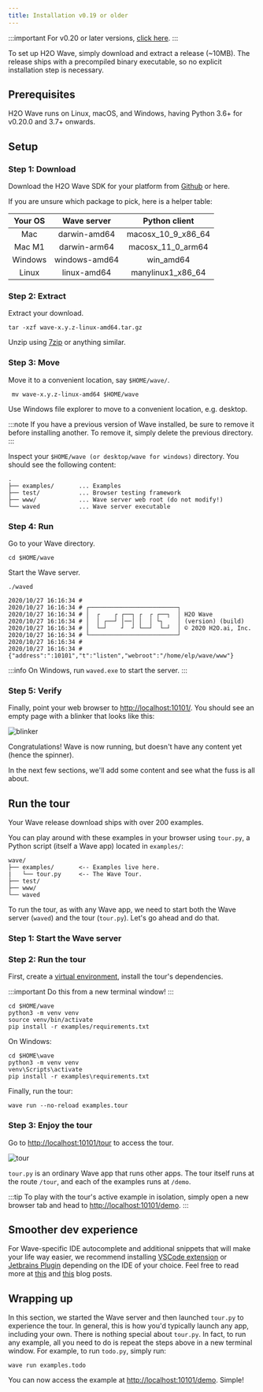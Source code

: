 ```yaml
---
title: Installation v0.19 or older
---
```




:::important
For v0.20 or later versions, [click here](/docs/installation).
:::

To set up H2O Wave, simply download and extract a release (~10MB). The release ships with a precompiled binary executable, so no explicit installation step is necessary.

## Prerequisites

H2O Wave runs on Linux, macOS, and Windows, having Python 3.6+ for v0.20.0 and 3.7+ onwards.

## Setup

### Step 1: Download

Download the H2O Wave SDK for your platform from [Github](https://github.com/h2oai/wave/releases/latest) or here.

If you are unsure which package to pick, here is a helper table:

| **Your OS** | **Wave server** |  **Python client** |
|:-----------:|:---------------:|:------------------:|
|     Mac     |   darwin-amd64  | macosx_10_9_x86_64 |
|    Mac M1   |   darwin-arm64  |  macosx_11_0_arm64 |
|   Windows   |  windows-amd64  |      win_amd64     |
|    Linux    |   linux-amd64   |  manylinux1_x86_64 |


<Downloads />

### Step 2: Extract

Extract your download.

<Tabs groupId="operating-system">

<TabItem value="lin" label="Linux/MacOS">

```shell
tar -xzf wave-x.y.z-linux-amd64.tar.gz
```
</TabItem>

<TabItem value="win" label="Windows">

Unzip using [7zip](https://www.7-zip.org/download.html) or anything similar.

</TabItem>

</Tabs>

### Step 3: Move

Move it to a convenient location, say `$HOME/wave/`.

<Tabs groupId="operating-system">

<TabItem value="lin" label="Linux/MacOS">

```shell
 mv wave-x.y.z-linux-amd64 $HOME/wave
```
</TabItem>

<TabItem value="win" label="Windows">

Use Windows file explorer to move to a convenient location, e.g. desktop.

</TabItem>

</Tabs>

:::note
If you have a previous version of Wave installed, be sure to remove it before installing another. To remove it, simply delete the previous directory.
:::

Inspect your `$HOME/wave (or desktop/wave for windows)` directory. You should see the following content:

```
.
├── examples/       ... Examples
├── test/           ... Browser testing framework
├── www/            ... Wave server web root (do not modify!)
└── waved           ... Wave server executable
```

### Step 4: Run

Go to your Wave directory.

```shell
cd $HOME/wave
```

Start the Wave server.

```shell
./waved
```

```
2020/10/27 16:16:34 # 
2020/10/27 16:16:34 # ┌─────────────────────────┐
2020/10/27 16:16:34 # │  ┌    ┌ ┌──┐ ┌  ┌ ┌──┐  │ H2O Wave
2020/10/27 16:16:34 # │  │ ┌──┘ │──│ │  │ └┐    │ (version) (build)
2020/10/27 16:16:34 # │  └─┘    ┘  ┘ └──┘  └─┘  │ © 2020 H2O.ai, Inc.
2020/10/27 16:16:34 # └─────────────────────────┘
2020/10/27 16:16:34 # 
2020/10/27 16:16:34 # {"address":":10101","t":"listen","webroot":"/home/elp/wave/www"}
```

:::info
On Windows, run `waved.exe` to start the server.
:::

### Step 5: Verify

Finally, point your web browser to [http://localhost:10101/](http://localhost:10101/). You should see an empty page with a blinker that looks like this:

![blinker](assets/installation__waiting.gif)

Congratulations! Wave is now running, but doesn't have any content yet (hence the spinner).

In the next few sections, we'll add some content and see what the fuss is all about.

## Run the tour


Your Wave release download ships with over 200 examples.

You can play around with these examples in your browser using `tour.py`, a Python script (itself a Wave app) located in `examples/`:

```none title="Contents of $HOME/wave"
wave/
├── examples/       <-- Examples live here.
|   └── tour.py     <-- The Wave Tour.
├── test/           
├── www/            
└── waved
```

To run the tour, as with any Wave app, we need to start both the Wave server (`waved`) and the tour (`tour.py`). Let's go ahead and do that.

### Step 1: Start the Wave server

<StartQ/>

### Step 2: Run the tour

First, create a [virtual environment](https://docs.python.org/3/tutorial/venv.html), install the tour's dependencies.

:::important
Do this from a new terminal window!
:::

```shell
cd $HOME/wave
python3 -m venv venv
source venv/bin/activate
pip install -r examples/requirements.txt
```

On Windows:

```shell
cd $HOME\wave
python3 -m venv venv
venv\Scripts\activate
pip install -r examples\requirements.txt
```

Finally, run the tour:

```shell
wave run --no-reload examples.tour
```

### Step 3: Enjoy the tour

Go to [http://localhost:10101/tour](http://localhost:10101/tour) to access the tour.

![tour](assets/tour__tour.png)

`tour.py` is an ordinary Wave app that runs other apps. The tour itself runs at the route `/tour`, and each of the examples runs at `/demo`.

:::tip
To play with the tour's active example in isolation, simply open a new browser tab and head to [http://localhost:10101/demo](http://localhost:10101/demo).
:::

## Smoother dev experience

For Wave-specific IDE autocomplete and additional snippets that will make your life way easier, we recommend installing [VSCode extension](https://marketplace.visualstudio.com/items?itemName=h2oai.h2o-wave) or [Jetbrains Plugin](https://plugins.jetbrains.com/plugin/18530-h2o-wave) depending on the IDE of your choice.
Feel free to read more at [this](/blog/h2o-wave-vscode-extension) and [this](/blog/h2o-wave-pycharm-plugin) blog posts.

## Wrapping up

In this section, we started the Wave server and then launched `tour.py` to experience the tour. In general, this is how you'd typically launch any app, including your own. There is nothing special about `tour.py`. In fact, to run any example, all you need to do is repeat the steps above in a new terminal window. For example, to run `todo.py`, simply run:

```shell
wave run examples.todo
```

You can now access the example at [http://localhost:10101/demo](http://localhost:10101/demo). Simple!
